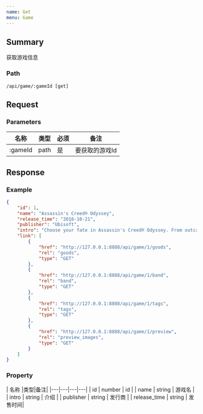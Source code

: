 ```yaml
---
name: Get
menu: Game
---
```


## Summary
获取游戏信息  

### Path
`/api/game/:gameId [get]`

## Request


### Parameters

| 名称 |类型|必须|备注|
|---|---|---|---|
| :gameId | path | 是 | 要获取的游戏Id |

## Response

### Example
```json
{
    "id": 1,
    "name": "Assassin's Creed® Odyssey",
    "release_time": "2018-10-21",
    "publisher": "Ubisoft",
    "intro": "Choose your fate in Assassin's Creed® Odyssey. From outcast to living legend, embark on an odyssey to uncover the secrets of your past and change the fate of Ancient Greece.",
    "link": [
        {
            "href": "http://127.0.0.1:8888/api/game/1/goods",
            "rel": "goods",
            "type": "GET"
        },
        {
            "href": "http://127.0.0.1:8888/api/game/1/band",
            "rel": "band",
            "type": "GET"
        },
        {
            "href": "http://127.0.0.1:8888/api/game/1/tags",
            "rel": "tags",
            "type": "GET"
        },
        {
            "href": "http://127.0.0.1:8888/api/game/1/preview",
            "rel": "preview_images",
            "type": "GET"
        }
    ]
}
```

### Property
| 名称 |类型|备注|
|---|---|---|---|
| id | number |  id |
| name | string |  游戏名 |
| intro | string |  介绍 |
| publisher | string |  发行商 |
| release_time | string | 发售时间|



